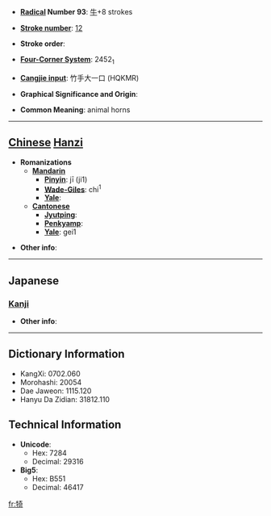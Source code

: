 * '''[[Wiktionary:Chinese radical index| Radical]] Number 93''': [[Wiktionary:Chinese radical index 牛|牛]]+8 strokes

* '''[[Wiktionary:Chinese total strokes index|Stroke number]]''': [[Wiktionary:Chinese total strokes index 12|12]]

* '''Stroke order''': 

* '''[[Wiktionary:Chinese four corner index|Four-Corner System]]''': 2452<sub>1</sub>

* '''[[Wiktionary:Chinese Cangjie index|Cangjie input]]''': 竹手大一口 (HQKMR)

* '''Graphical Significance and Origin''': 

* '''Common Meaning''': animal horns

----

== [[Chinese]] [[Hanzi]] ==

* '''Romanizations'''
** '''[[Mandarin]]'''
*** '''[[Pinyin]]''': jī (ji1)
*** '''[[Wade-Giles]]''': chi<sup>1</sup>
*** '''[[Yale]]''': 
** '''[[Cantonese]]'''
*** '''[[Jyutping]]''':
*** '''[[Penkyamp]]''': 
*** '''[[Yale]]''': gei1

* '''Other info''': 

----

==Japanese==
===[[Kanji]]===
{{kanji|on readings=[[い]] (i), [[き]] (ki)
|kun readings=
}}

* '''Other info''':  

----

== Dictionary Information ==

* KangXi: 0702.060
* Morohashi: 20054
* Dae Jaweon: 1115.120
* Hanyu Da Zidian: 31812.110

== Technical Information ==

* '''Unicode''':
** Hex: 7284
** Decimal: 29316
* '''Big5''':
** Hex: B551
** Decimal: 46417

[[fr:犄]]